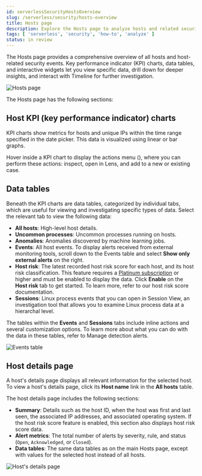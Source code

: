 ```yaml
---
id: serverlessSecurityHostsOverview
slug: /serverless/security/hosts-overview
title: Hosts page
description: Explore the Hosts page to analyze hosts and related security events.
tags: [ 'serverless', 'security', 'how-to', 'analyze' ]
status: in review
---
```


<div id="hosts-overview"></div>

The Hosts page provides a comprehensive overview of all hosts and host-related security events. Key performance indicator (KPI) charts, data tables, and interactive widgets let you view specific data, drill down for deeper insights, and interact with Timeline for further investigation.

![Hosts page](../images/hosts-overview/-management-hosts-hosts-ov-pg.png)

The Hosts page has the following sections:

<div id="host-KPI-charts"></div>

## Host KPI (key performance indicator) charts

KPI charts show metrics for hosts and unique IPs within the time range specified in the date picker. This data is visualized using linear or bar graphs.

<DocCallOut title="Tip">
Hover inside a KPI chart to display the actions menu (<DocIcon type="boxesHorizontal" title="Actions menu icon" />), where you can perform these actions: inspect, open in Lens, and add to a new or existing case.
</DocCallOut>

<div id="host-data-tables"></div>

## Data tables

Beneath the KPI charts are data tables, categorized by individual tabs, which are useful for viewing and investigating specific types of data. Select the relevant tab to view the following data:

* **All hosts**: High-level host details.
* **Uncommon processes**: Uncommon processes running on hosts.
* **Anomalies**: Anomalies discovered by machine learning jobs.
* **Events**: All host events. To display alerts received from external monitoring tools, scroll down to the Events table and select **Show only external alerts** on the right.
* **Host risk**: The latest recorded host risk score for each host, and its host risk classification. This feature requires a [Platinum subscription](https://www.elastic.co/pricing) or higher and must be enabled to display the data. Click **Enable** on the **Host risk** tab to get started. To learn more, refer to our <DocLink id="serverlessSecurityHostRiskScore">host risk score documentation</DocLink>.  
* **Sessions**: Linux process events that you can open in <DocLink id="serverlessSecuritySessionView">Session View</DocLink>, an investigation tool that allows you to examine Linux process data at a hierarchal level.

The tables within the **Events** and **Sessions** tabs include inline actions and several customization options. To learn more about what you can do with the data in these tables, refer to <DocLink id="serverlessSecurityAlertsUiManage">Manage detection alerts</DocLink>.

![Events table](../images/hosts-overview/-getting-started-users-events-table.png)

<div id="host-details-page"></div>

## Host details page

A host's details page displays all relevant information for the selected host. To view a host's details page, click its **Host name** link in the **All hosts** table.

The host details page includes the following sections: 

* **Summary**: Details such as the host ID, when the host was first and last seen, the associated IP addresses, and associated operating system. If the host risk score feature is enabled, this section also displays host risk score data. 
* **Alert metrics**: The total number of alerts by severity, rule, and status (`Open`, `Acknowledged`, or `Closed`).  
* **Data tables**: The same data tables as on the main Hosts page, except with values for the selected host instead of all hosts. 

![Host's details page](../images/hosts-overview/-management-hosts-hosts-detail-pg.png)
